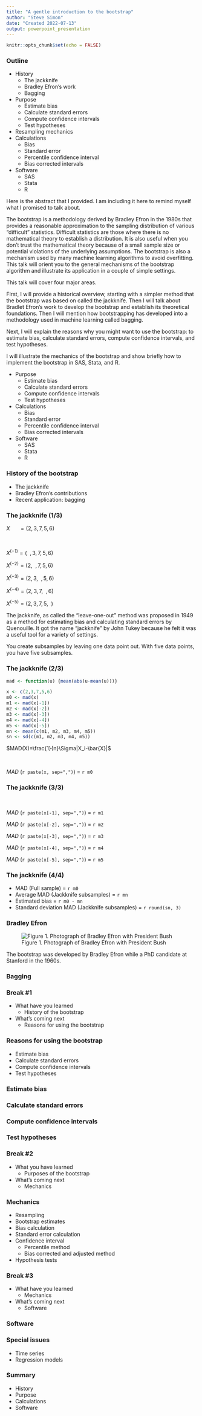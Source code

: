 ```yaml
---
title: "A gentle introduction to the bootstrap"
author: "Steve Simon"
date: "Created 2022-07-13"
output: powerpoint_presentation
---
```


```r
knitr::opts_chunk$set(echo = FALSE)
```

### Outline

+ History
  + The jackknife
  + Bradley Efron's work
  + Bagging
+ Purpose
  + Estimate bias
  + Calculate standard errors
  + Compute confidence intervals
  + Test hypotheses
+ Resampling mechanics
+ Calculations
  + Bias
  + Standard error
  + Percentile confidence interval
  + Bias corrected intervals
+ Software
  + SAS
  + Stata
  + R

<div class="notes">

Here is the abstract that I provided. I am including it here to remind myself what I promised to talk about.

The bootstrap is a methodology derived by Bradley Efron in the 1980s that provides a reasonable approximation to the sampling distribution of various "difficult" statistics. Difficult statistics are those where there is no mathematical theory to establish a distribution. It is also useful when you don't trust the mathematical theory because of a small sample size or potential violations of the underlying assumptions. The bootstrap is also a mechanism used by many machine learning algorithms to avoid overfitting. This talk will orient you to the general mechanisms of the bootstrap algorithm and illustrate its application in a couple of simple settings.

This talk will cover four major areas.

First, I will provide a historical overview, starting with a simpler method that the bootstrap was based on called the jackknife. Then I will talk about Bradlet Efron's work to develop the bootstrap and establish its theoretical foundations. Then I will mention how bootstrapping has developed into a methodology used in machine learning called bagging.

Next, I will explain the reasons why you might want to use the bootstrap: to estimate bias, calculate standard errors, compute confidence intervals, and test hypotheses.

I will illustrate the mechanics of the bootstrap and show briefly how to implement the bootstrap in SAS, Stata, and R.



+ Purpose
  + Estimate bias
  + Calculate standard errors
  + Compute confidence intervals
  + Test hypotheses
+ Calculations
  + Bias
  + Standard error
  + Percentile confidence interval
  + Bias corrected intervals
+ Software
  + SAS
  + Stata
  + R


</div>

### History of the bootstrap

+ The jackknife
+ Bradley Efron's contributions
+ Recent application: bagging

<div class="notes">



</div>

### The jackknife (1/3)

$X\ \ \ \ \ \  = (2,3,7,5,6)$

$\ $

$X^{(-1)} = (\ \ ,3,7,5,6)$

$X^{(-2)} = (2,\ \ ,7,5,6)$

$X^{(-3)} = (2,3,\ \ ,5,6)$

$X^{(-4)} = (2,3,7,\ \ ,6)$

$X^{(-5)} = (2,3,7,5,\ \ )$

<div class="notes">

The jackknife, as called the "leave-one-out" method was proposed in 1949 as a method for estimating bias and calculating standard errors by Quenouille. It got the name "jackknife" by John Tukey because he felt it was a useful tool for a variety of settings.

You create subsamples by leaving one data point out. With five data points, you have five subsamples.

</div>

### The jackknife (2/3)

```r
mad <- function(u) {mean(abs(u-mean(u)))}

x <- c(2,3,7,5,6)
m0 <- mad(x)
m1 <- mad(x[-1])
m2 <- mad(x[-2])
m3 <- mad(x[-3])
m4 <- mad(x[-4])
m5 <- mad(x[-5])
mn <- mean(c(m1, m2, m3, m4, m5))
sn <- sd(c(m1, m2, m3, m4, m5))
```

$MAD(X)=\frac{1}{n}\Sigma|X_i-\bar{X}|$

$\ $

$MAD$ (`r paste(x, sep=",")`) = `r m0` 

### The jackknife (3/3)

$\ $

$MAD$ (`r paste(x[-1], sep=",")`) = `r m1` 

$MAD$ (`r paste(x[-2], sep=",")`) = `r m2` 

$MAD$ (`r paste(x[-3], sep=",")`) = `r m3` 

$MAD$ (`r paste(x[-4], sep=",")`) = `r m4` 

$MAD$ (`r paste(x[-5], sep=",")`) = `r m5` 

### The jackknife (4/4)

+ MAD (Full sample) = `r m0`
+ Average MAD (Jackknife subsamples) = `r mn`
+ Estimated bias = `r m0 - mn`
+ Standard deviation MAD (Jackknife subsamples) = `r round(sn, 3)`

### Bradley Efron

![Figure 1. Photograph of Bradley Efron with President Bush](../images/bradley-efron-02.jpg)

<div class="notes">

The bootstrap was developed by Bradley Efron while a PhD candidate at Stanford in the 1960s.

</div>

### Bagging

### Break #1

+ What have you learned
  + History of the bootstrap
+ What's coming next
  + Reasons for using the bootstrap
  
### Reasons for using the bootstrap

+ Estimate bias
+ Calculate standard errors
+ Compute confidence intervals
+ Test hypotheses

### Estimate bias

### Calculate standard errors

### Compute confidence intervals

### Test hypotheses

### Break #2

+ What you have learned
  + Purposes of the bootstrap
+ What's coming next
  + Mechanics
  
### Mechanics

+ Resampling
+ Bootstrap estimates
+ Bias calculation
+ Standard error calculation
+ Confidence interval
  + Percentile method
  + Bias corrected and adjusted method
+ Hypothesis tests

### Break #3

+ What have you learned
  + Mechanics
+ What's coming next
  + Software
  
### Software

### Special issues

+ Time series
+ Regression models

### Summary

+ History
+ Purpose
+ Calculations
+ Software